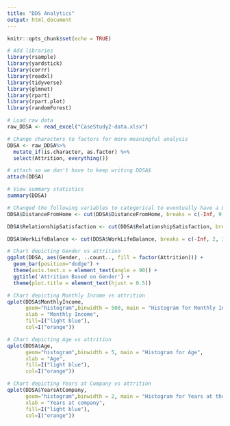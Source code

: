 ```yaml
---
title: "DDS Analytics"
output: html_document
---
```


```r
knitr::opts_chunk$set(echo = TRUE)
```

```r
# Add libraries
library(rsample)
library(yardstick)
library(corrr)
library(readxl)
library(tidyverse)
library(glmnet)
library(rpart)
library(rpart.plot)
library(randomForest)
```

```r
# Load raw data
raw_DDSA <- read_excel("CaseStudy2-data.xlsx")
```

```r
# Change characters to factors for more meaningful analysis
DDSA <- raw_DDSA%>%
  mutate_if(is.character, as.factor) %>%
  select(Attrition, everything())

# attach so we don't have to keep writing DDSA$
attach(DDSA)
```

```r
# View summary statistics
summary(DDSA)
```


```r
# Changed the following variables to categorical to eventually have a LifeSatisfaction variable
DDSA$DistanceFromHome <- cut(DDSA$DistanceFromHome, breaks = c(-Inf, 9, 21, Inf), labels=c("Poor", "Fair", "Good"))

DDSA$RelationshipSatisfaction <- cut(DDSA$RelationshipSatisfaction, breaks = c(-Inf, 2, 3, Inf), labels=c("Poor", "Fair", "Good"))

DDSA$WorkLifeBalance <- cut(DDSA$WorkLifeBalance, breaks = c(-Inf, 2, 3, Inf), labels=c("Poor", "Fair", "Good"))
```


```r
# Chart depicting Gender vs attrition
ggplot(DDSA, aes(Gender, ..count.., fill = factor(Attrition))) + 
  geom_bar(position="dodge") +
  theme(axis.text.x = element_text(angle = 90)) +
  ggtitle('Attrition Based on Gender') +
  theme(plot.title = element_text(hjust = 0.5))
```


```r
# Chart depicting Monthly Income vs attrition
qplot(DDSA$MonthlyIncome,
      geom="histogram",binwidth = 500, main = "Histogram for Monthly Income",
      xlab = "Monthly Income",
      fill=I("light blue"),
      col=I("orange"))

```

```r
# Chart depicting Age vs attrition
qplot(DDSA$Age,
      geom="histogram",binwidth = 5, main = "Histogram for Age",
      xlab = "Age",
      fill=I("light blue"),
      col=I("orange"))
```


```r
# Chart depicting Years at Company vs attrition
qplot(DDSA$YearsAtCompany,
      geom="histogram",binwidth = 2, main = "Histogram for Years at the company",
      xlab = "Years at company",
      fill=I("light blue"),
      col=I("orange"))

```








